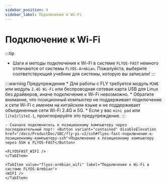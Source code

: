 ```yaml
---
sidebar_position: 4
sidebar_label: Подключение к Wi-Fi
---
```





# Подключение к Wi-Fi
:::tip
- Шаги и методы подключения к Wi-Fi в системе `FLYOS-FAST` немного отличаются от системы `FLYOS-Armbian`. Пожалуйста, выберите соответствующий учебник для системы, которую вы записали!
:::

:::warning Предупреждение
    * Для работы с FLY требуется модуль `M2WE` или модуль `2.4G Wi-Fi` или беспроводная сетевая карта USB для Linux без драйверов, иначе подключение к Wi-Fi невозможно.
    * Обратите внимание, что позиционный компьютер не поддерживает подключение к сети Wi-Fi с именем на китайском языке и не поддерживает объединенные сети Wi-Fi 2.4G и 5G.
    * Если у вас `mini pad` или `lite2/lite2.1`, проигнорируйте это предупреждение.
:::
<Tabs>
    <TabItem value="flyos-fast_wifi" label="Подключение к Wi-Fi в системе FLYOS-FAST">
    
    - Сначала подключитесь к позиционному компьютеру через последовательный порт: <Button variant="contained" disableElevation href="/docs/ProductDoc/SBC/fly-pi-v2/ssh#flyos-fast-подключение-к-позиционному-компьютеру-ssh">Подключение к позиционному компьютеру через SSH в FLYOS-FAST</Button>

    <FLYOSFAST_WIFI />
    </TabItem>
    
    <TabItem value="flyos-armbian_wifi" label="Подключение к Wi-Fi в системе FLYOS-Armbian">
    <WIFI />
    </TabItem>
</Tabs>

 
